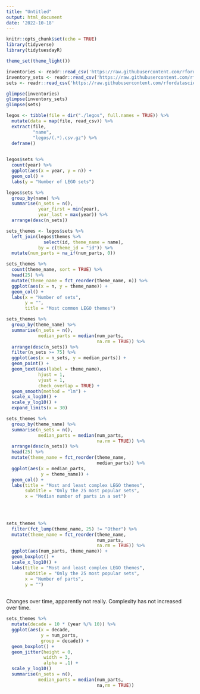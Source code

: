 ```yaml
---
title: "Untitled"
output: html_document
date: '2022-10-18'
---
```


```r
knitr::opts_chunk$set(echo = TRUE)
library(tidyverse)
library(tidytuesdayR)

theme_set(theme_light())
```


```r
inventories <- readr::read_csv('https://raw.githubusercontent.com/rfordatascience/tidytuesday/master/data/2022/2022-09-06/inventories.csv.gz')
inventory_sets <- readr::read_csv('https://raw.githubusercontent.com/rfordatascience/tidytuesday/master/data/2022/2022-09-06/inventory_sets.csv.gz')
sets <- readr::read_csv('https://raw.githubusercontent.com/rfordatascience/tidytuesday/master/data/2022/2022-09-06/sets.csv.gz')
```

```r
glimpse(inventories)
glimpse(inventory_sets)
glimpse(sets)
```


```r

legos <- tibble(file = dir("./legos", full.names = TRUE)) %>%
  mutate(data = map(file, read_csv)) %>% 
  extract(file, 
          "name", 
          "legos/(.*).csv.gz") %>% 
  deframe()
  
```


```r
legos$sets %>% 
  count(year) %>% 
  ggplot(aes(x = year, y = n)) + 
  geom_col() + 
  labs(y = "Number of LEGO sets")

legos$sets %>% 
  group_by(name) %>% 
  summarise(n_sets = n(), 
            year_first = min(year), 
            year_last = max(year)) %>% 
  arrange(desc(n_sets))
```

```r
sets_themes <- legos$sets %>% 
  left_join(legos$themes %>% 
              select(id, theme_name = name), 
            by = c(theme_id = "id")) %>% 
  mutate(num_parts = na_if(num_parts, 0))

sets_themes %>% 
  count(theme_name, sort = TRUE) %>% 
  head(25) %>% 
  mutate(theme_name = fct_reorder(theme_name, n)) %>% 
  ggplot(aes(x = n, y = theme_name)) +
  geom_col() +
  labs(x = "Number of sets", 
       y = "", 
       title = "Most common LEGO themes")

sets_themes %>% 
  group_by(theme_name) %>% 
  summarise(n_sets = n(), 
            median_parts = median(num_parts, 
                                  na.rm = TRUE)) %>%
  arrange(desc(n_sets)) %>% 
  filter(n_sets >= 75) %>% 
  ggplot(aes(x = n_sets, y = median_parts)) +
  geom_point() +  
  geom_text(aes(label = theme_name), 
            hjust = 1, 
            vjust = 1, 
            check_overlap = TRUE) + 
  geom_smooth(method = "lm") + 
  scale_x_log10() +
  scale_y_log10() + 
  expand_limits(x = 30)

sets_themes %>% 
  group_by(theme_name) %>% 
  summarise(n_sets = n(), 
            median_parts = median(num_parts,
                                  na.rm = TRUE)) %>%
  arrange(desc(n_sets)) %>% 
  head(25) %>% 
  mutate(theme_name = fct_reorder(theme_name, 
                                  median_parts)) %>% 
  ggplot(aes(x = median_parts, 
             y = theme_name)) +
  geom_col() +
  labs(title = "Most and least complex LEGO themes", 
       subtitle = "Only the 25 most popular sets", 
       x = "Median number of parts in a set")
  

  
```


```r
sets_themes %>% 
  filter(fct_lump(theme_name, 25) != "Other") %>% 
  mutate(theme_name = fct_reorder(theme_name, 
                                  num_parts, 
                                  na.rm = TRUE)) %>% 
  ggplot(aes(num_parts, theme_name)) +
  geom_boxplot() +
  scale_x_log10() + 
  labs(title = "Most and least complex LEGO themes", 
       subtitle = "Only the 25 most popular sets", 
       x = "Number of parts", 
       y = "")
  
```

Changes over time, apparently not really. Complexity has not increased over time. 

```r
sets_themes %>% 
  mutate(decade = 10 * (year %/% 10)) %>% 
  ggplot(aes(x = decade, 
             y = num_parts, 
             group = decade)) + 
  geom_boxplot() +
  geom_jitter(height = 0, 
              width = 3, 
              alpha = .1) + 
  scale_y_log10()
  summarise(n_sets = n(), 
            median_parts = median(num_parts, 
                                  na,rm = TRUE)) 
```


